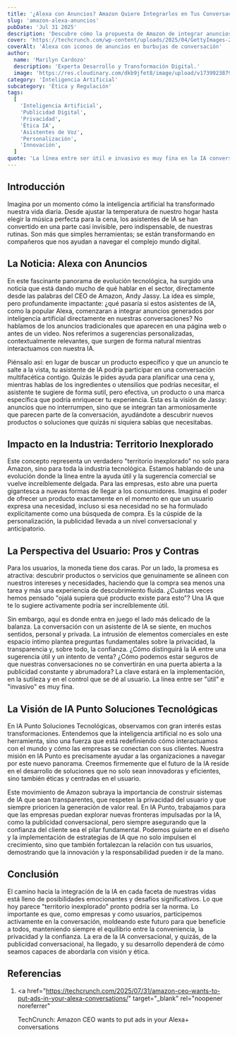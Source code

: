 ```yaml
---
title: '¿Alexa con Anuncios? Amazon Quiere Integrarlos en Tus Conversaciones'
slug: 'amazon-alexa-anuncios'
pubDate: 'Jul 31 2025'
description: 'Descubre cómo la propuesta de Amazon de integrar anuncios generados por IA directamente en las conversaciones con Alexa podría transformar la interacción con asistentes de voz, explorando los beneficios, desafíos de privacidad y la perspectiva de IA Punto sobre la ética en la IA.'
cover: 'https://techcrunch.com/wp-content/uploads/2025/04/GettyImages-2201505679.jpg?resize=1536,1025'
coverAlt: 'Alexa con iconos de anuncios en burbujas de conversación'
author:
  name: 'Marilyn Cardozo'
  description: 'Experta Desarrollo y Transformación Digital.'
  image: 'https://res.cloudinary.com/dkb9jfet8/image/upload/v1739923879/marilyn_s2mi4a.png'
category: 'Inteligencia Artificial'
subcategory: 'Ética y Regulación'
tags:
  [
    'Inteligencia Artificial',
    'Publicidad Digital',
    'Privacidad',
    'Ética IA',
    'Asistentes de Voz',
    'Personalización',
    'Innovación',
  ]
quote: 'La línea entre ser útil e invasivo es muy fina en la IA conversacional.'
---
```


<h2 id="introduccion">Introducción</h2>

Imagina por un momento cómo la inteligencia artificial ha transformado nuestra vida diaria. Desde ajustar la temperatura de nuestro hogar hasta elegir la música perfecta para la cena, los asistentes de IA se han convertido en una parte casi invisible, pero indispensable, de nuestras rutinas. Son más que simples herramientas; se están transformando en compañeros que nos ayudan a navegar el complejo mundo digital.

<h2 id="la-noticia-alexa-con-anuncios">La Noticia: Alexa con Anuncios</h2>

En este fascinante panorama de evolución tecnológica, ha surgido una noticia que está dando mucho de qué hablar en el sector, directamente desde las palabras del CEO de Amazon, Andy Jassy. La idea es simple, pero profundamente impactante: ¿qué pasaría si estos asistentes de IA, como la popular Alexa, comenzaran a integrar anuncios generados por inteligencia artificial directamente en nuestras conversaciones? No hablamos de los anuncios tradicionales que aparecen en una página web o antes de un video. Nos referimos a sugerencias personalizadas, contextualmente relevantes, que surgen de forma natural mientras interactuamos con nuestra IA.

Piénsalo así: en lugar de buscar un producto específico y que un anuncio te salte a la vista, tu asistente de IA podría participar en una conversación multifacética contigo. Quizás le pides ayuda para planificar una cena y, mientras hablas de los ingredientes o utensilios que podrías necesitar, el asistente te sugiere de forma sutil, pero efectiva, un producto o una marca específica que podría enriquecer tu experiencia. Esta es la visión de Jassy: anuncios que no interrumpen, sino que se integran tan armoniosamente que parecen parte de la conversación, ayudándote a descubrir nuevos productos o soluciones que quizás ni siquiera sabías que necesitabas.

<h2 id="impacto-en-la-industria-territorio-inexplorado">
  Impacto en la Industria: Territorio Inexplorado
</h2>

Este concepto representa un verdadero "territorio inexplorado" no solo para Amazon, sino para toda la industria tecnológica. Estamos hablando de una evolución donde la línea entre la ayuda útil y la sugerencia comercial se vuelve increíblemente delgada. Para las empresas, esto abre una puerta gigantesca a nuevas formas de llegar a los consumidores. Imagina el poder de ofrecer un producto exactamente en el momento en que un usuario expresa una necesidad, incluso si esa necesidad no se ha formulado explícitamente como una búsqueda de compra. Es la cúspide de la personalización, la publicidad llevada a un nivel conversacional y anticipatorio.

<h2 id="la-perspectiva-del-usuario-pros-y-contras">
  La Perspectiva del Usuario: Pros y Contras
</h2>

Para los usuarios, la moneda tiene dos caras. Por un lado, la promesa es atractiva: descubrir productos o servicios que genuinamente se alineen con nuestros intereses y necesidades, haciendo que la compra sea menos una tarea y más una experiencia de descubrimiento fluida. ¿Cuántas veces hemos pensado "ojalá supiera qué producto existe para esto"? Una IA que te lo sugiere activamente podría ser increíblemente útil.

Sin embargo, aquí es donde entra en juego el lado más delicado de la balanza. La conversación con un asistente de IA se siente, en muchos sentidos, personal y privada. La intrusión de elementos comerciales en este espacio íntimo plantea preguntas fundamentales sobre la privacidad, la transparencia y, sobre todo, la confianza. ¿Cómo distinguirá la IA entre una sugerencia útil y un intento de venta? ¿Cómo podemos estar seguros de que nuestras conversaciones no se convertirán en una puerta abierta a la publicidad constante y abrumadora? La clave estará en la implementación, en la sutileza y en el control que se dé al usuario. La línea entre ser "útil" e "invasivo" es muy fina.

<h2 id="la-vision-de-ia-punto-soluciones-tecnologicas">
  La Visión de IA Punto Soluciones Tecnológicas
</h2>

En IA Punto Soluciones Tecnológicas, observamos con gran interés estas transformaciones. Entendemos que la inteligencia artificial no es solo una herramienta, sino una fuerza que está redefiniendo cómo interactuamos con el mundo y cómo las empresas se conectan con sus clientes. Nuestra misión en IA Punto es precisamente ayudar a las organizaciones a navegar por este nuevo panorama. Creemos firmemente que el futuro de la IA reside en el desarrollo de soluciones que no solo sean innovadoras y eficientes, sino también éticas y centradas en el usuario.

Este movimiento de Amazon subraya la importancia de construir sistemas de IA que sean transparentes, que respeten la privacidad del usuario y que siempre prioricen la generación de valor real. En IA Punto, trabajamos para que las empresas puedan explorar nuevas fronteras impulsadas por la IA, como la publicidad conversacional, pero siempre asegurando que la confianza del cliente sea el pilar fundamental. Podemos guiarte en el diseño y la implementación de estrategias de IA que no solo impulsen el crecimiento, sino que también fortalezcan la relación con tus usuarios, demostrando que la innovación y la responsabilidad pueden ir de la mano.

<h2 id="conclusion">Conclusión</h2>

El camino hacia la integración de la IA en cada faceta de nuestras vidas está lleno de posibilidades emocionantes y desafíos significativos. Lo que hoy parece "territorio inexplorado" pronto podría ser la norma. Lo importante es que, como empresas y como usuarios, participemos activamente en la conversación, moldeando este futuro para que beneficie a todos, manteniendo siempre el equilibrio entre la conveniencia, la privacidad y la confianza. La era de la IA conversacional, y quizás, de la publicidad conversacional, ha llegado, y su desarrollo dependerá de cómo seamos capaces de abordarla con visión y ética.

<h2 id="referencias">Referencias</h2>

1. <a
     href="https://techcrunch.com/2025/07/31/amazon-ceo-wants-to-put-ads-in-your-alexa-conversations/"
     target="_blank"
     rel="noopener noreferrer"
   >
     TechCrunch: Amazon CEO wants to put ads in your Alexa+ conversations
   </a>
